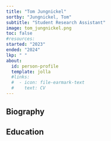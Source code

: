 ```yaml
---
title: "Tom Jungnickel"
sortby: "Jungnickel, Tom"
subtitle: "Student Research Assistant"
image: tom_jungnickel.png
toc: false
#resources: 
started: "2023"
ended: "2024"
lkp: " "
about:
  id: person-profile
  template: jolla
  #links:
  #  - icon: file-earmark-text
  #    text: CV
---
```


:::{#person-profile}
:::

## Biography

## Education